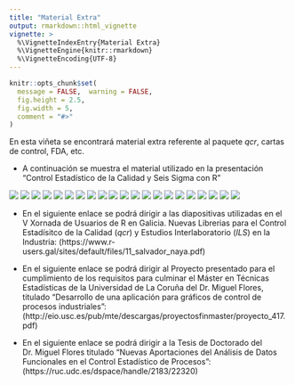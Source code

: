 ```yaml
---
title: "Material Extra"
output: rmarkdown::html_vignette
vignette: >
  %\VignetteIndexEntry{Material Extra}
  %\VignetteEngine{knitr::rmarkdown}
  %\VignetteEncoding{UTF-8}
---
```


```r
knitr::opts_chunk$set(
  message = FALSE,  warning = FALSE,
  fig.height = 2.5,
  fig.width = 5,
  comment = "#>"
)
```

En esta viñeta se encontrará material extra referente al paquete *qcr*, cartas de control, FDA, etc.

* A continuación se muestra el material utilizado en la presentación "Control Estadístico de la Calidad y Seis Sigma con R"

![](images/E1.PNG)
![](images/E2.PNG)
![](images/E3.PNG)
![](images/E4.PNG)
![](images/E5.PNG)
![](images/E6.PNG)
![](images/E7.PNG)
![](images/E8.PNG)
![](images/E9.PNG)
![](images/E10.PNG)
![](images/E11.PNG)
![](images/E12.PNG)
![](images/E13.PNG)
![](images/E14.PNG)
![](images/E15.PNG)
![](images/E16.PNG)
![](images/E17.PNG)
![](images/E18.PNG)
![](images/E19.PNG)
![](images/E20.PNG)
![](images/E21.PNG)

* En el siguiente enlace se podrá dirigir a las diapositivas utilizadas en el V Xornada de Usuarios
de R en Galicia. Nuevas Librerias para el Control Estadísitco de la Calidad (*qcr*) y Estudios Interlaboratorio (*ILS*) en la Industria:   (https://www.r-users.gal/sites/default/files/11_salvador_naya.pdf)

* En el siguiente enlace se podrá dirigir al Proyecto presentado para el cumplimiento de los requisitos para culminar el Máster en Técnicas Estadísticas de la Universidad de La Coruña del Dr. Miguel Flores, titulado "Desarrollo de una aplicación para gráficos de control de procesos industriales": (http://eio.usc.es/pub/mte/descargas/proyectosfinmaster/proyecto_417.pdf)

* En el siguiente enlace se podrá dirigir a la Tesis de Doctorado del Dr. Miguel Flores titulado "Nuevas Aportaciones del Análisis de Datos Funcionales en el Control Estadístico de Procesos": (https://ruc.udc.es/dspace/handle/2183/22320)
